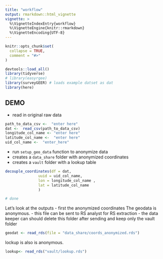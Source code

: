 ```yaml
---
title: "workflow"
output: rmarkdown::html_vignette
vignette: >
  %\VignetteIndexEntry{workflow}
  %\VignetteEngine{knitr::rmarkdown}
  %\VignetteEncoding{UTF-8}
---
```


```r
knitr::opts_chunk$set(
  collapse = TRUE,
  comment = "#>"
)
```

```r

devtools::load_all()
library(tidyverse)
# library(easyrgee)
library(surveyGEER) # loads example datset as dat
library(here)


```

## DEMO
- read in original raw data 

```r
path_to_data_csv <-  "enter here"
dat <-  read_csv(path_to_data_csv)
longitude_col_name <- "enter here"
latitude_col_name <-  "enter here"
uid_col_name <-  "enter_here"
```

- run `setup_geo_data` function to anonymize data 
- creates a `data_share` folder with anonymized coordinates 
- creates a `vault` folder with a lookup table

```r


decouple_coordinates(df = dat,
               uuid = uid_col_name,
               lon = longitude_col_name ,
               lat = latitude_col_name 
               )

# done
```

Let's look at the outputs - first the anonymized coordinates
The geodata is anonymous.
- this file can be sent to RS analyst for RS extraction
- the data keeper can should delete this folder after sending and keep only the vault folder

```r
geodat <- read_rds(file = "data_share/coords_anonymized.rds")
```


lockup is also is anonymous.
```r
lookup<- read_rds("vault/lookup.rds")
```

